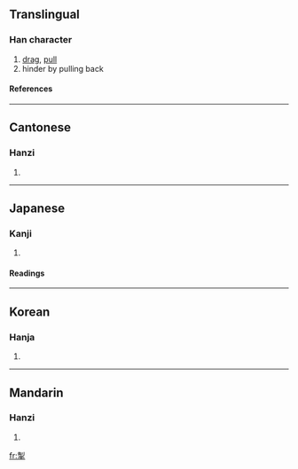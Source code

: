==Translingual==
===Han character===
{{Han char|rn=64|rad=手|as=08|sn=12|four=2250<sub>2</sub>|canj=竹弓手 (HNQ)}}
# [[drag]], [[pull]]
# hinder by pulling back
====References====
{{Han ref|kx=0439.010|dkj=12277|dj=0789.010|hdz=31889.040|uh=63A3|ud=25507|bh=B477|bd=46199}}
----
==Cantonese==
===Hanzi===
{{yue-hanzi|jyut=|y=chit3, jai3}}
# {{defn|Cantonese}}
----
==Japanese==
===Kanji===
{{ja-kanji|grade=|rs=手08}}
# {{defn|Japanese}} 
====Readings====
{{ja-readings|on=[[せい]] (sei), [[せつ]] (setsu)|kun=[[ひく]] (hiku)}}
----
==Korean==
===Hanja===
{{ko-hanja|hangeul=[[체]], [[철]]|eumhun=|rv=che, cheol|mr=ch'e, ch'ŏl|y=chey, chel}}
# {{defn|Korean}}
----
==Mandarin==
===Hanzi===
{{cmn-hanzi|pin=[[chè]] ([[che4]]), [[qiāng]] ([[qiang1]])|wg=ch'e<sup>4</sup>, ch'iang<sup>1</sup>}}
# {{defn|Mandarin}}

[[fr:掣]]